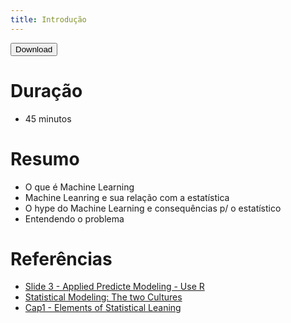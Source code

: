 ```yaml
---
title: Introdução
---
```


<a href = "../intro.zip"><button>Download</button></a>

# Duração

- 45 minutos

# Resumo

* O que é Machine Learning
* Machine Leanring e sua relação com a estatística
* O hype do Machine Learning e consequências p/ o estatístico
* Entendendo o problema

# Referências

- [Slide 3 - Applied Predicte Modeling - Use R](https://static1.squarespace.com/static/51156277e4b0b8b2ffe11c00/t/53ad86e5e4b0b52e4e71cfab/1403881189332/Applied_Predictive_Modeling_in_R.pdf)
- [Statistical Modeling: The two Cultures](http://staff.pubhealth.ku.dk/~tag/Teaching/share/material/Breiman-two-cultures.pdf)
- [Cap1 - Elements of Statistical Leaning](https://web.stanford.edu/~hastie/Papers/ESLII.pdf)
